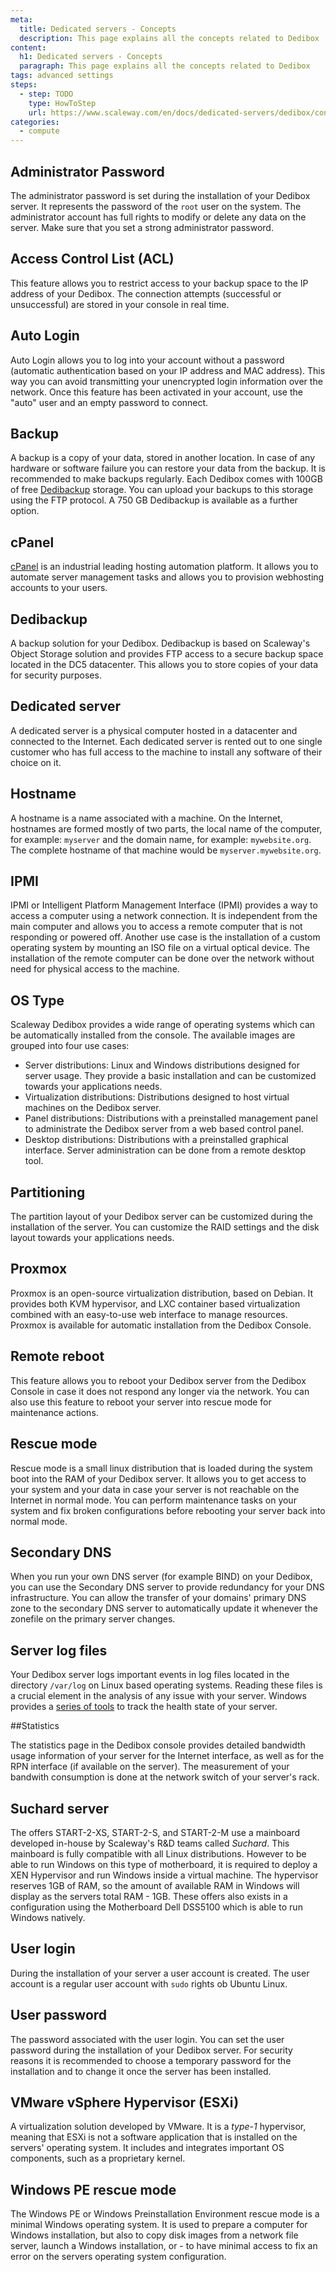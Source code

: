 ```yaml
---
meta:
  title: Dedicated servers - Concepts
  description: This page explains all the concepts related to Dedibox
content:
  h1: Dedicated servers - Concepts
  paragraph: This page explains all the concepts related to Dedibox
tags: advanced settings
steps:
  - step: TODO
    type: HowToStep
    url: https://www.scaleway.com/en/docs/dedicated-servers/dedibox/concepts
categories:
  - compute
---
```




<Concept opened>

## Administrator Password

The administrator password is set during the installation of your Dedibox server. It represents the password of the `root` user on the system. The administrator account has full rights to modify or delete any data on the server. Make sure that you set a strong administrator password.

</Concept>

<Concept opened>

## Access Control List (ACL)

This feature allows you to restrict access to your backup space to the IP address of your Dedibox. The connection attempts (successful or unsuccessful) are stored in your console in real time.

</Concept>

<Concept opened>

## Auto Login

Auto Login allows you to log into your account without a password (automatic authentication based on your IP address and MAC address). This way you can avoid transmitting your unencrypted login information over the network. Once this feature has been activated in your account, use the "auto" user and an empty password to connect.

</Concept>

<Concept opened>

## Backup

A backup is a copy of your data, stored in another location. In case of any hardware or software failure you can restore your data from the backup. It is recommended to make backups regularly. Each Dedibox comes with 100GB of free [Dedibackup](https://www.scaleway.com/en/dedibox/storage/dedibackup/) storage. You can upload your backups to this storage using the FTP protocol. A 750 GB Dedibackup is available as a further option.

</Concept>

<Concept opened>

## cPanel

[cPanel](https://cpanel.net/) is an industrial leading hosting automation platform. It allows you to automate server management tasks and allows you to provision webhosting accounts to your users.

</Concept>

<Concept opened>

## Dedibackup

A backup solution for your Dedibox. Dedibackup is based on Scaleway's Object Storage solution and provides FTP access to a secure backup space located in the DC5 datacenter. This allows you to store copies of your data for security purposes.

</Concept>

<Concept>

## Dedicated server

A dedicated server is a physical computer hosted in a datacenter and connected to the Internet. Each dedicated server is rented out to one single customer who has full access to the machine to install any software of their choice on it.

</Concept>

<Concept>

## Hostname
A hostname is a name associated with a machine. On the Internet, hostnames are formed mostly of two parts, the local name of the computer, for example: `myserver` and the domain name, for example: `mywebsite.org`. The complete hostname of that machine would be `myserver.mywebsite.org`.

</Concept>

<Concept>

## IPMI

IPMI or Intelligent Platform Management Interface (IPMI) provides a way to access a computer using a network connection. It is independent from the main computer and allows you to access a remote computer that is not responding or powered off. Another use case is the installation of a custom operating system by mounting an ISO file on a virtual optical device. The installation of the remote computer can be done over the network without need for physical access to the machine.

</Concept>

<Concept>

## OS Type

Scaleway Dedibox provides a wide range of operating systems which can be automatically installed from the console. The available images are grouped into four use cases:

- Server distributions: Linux and Windows distributions designed for server usage. They provide a basic installation and can be customized towards your applications needs.
- Virtualization distributions: Distributions designed to host virtual machines on the Dedibox server.
- Panel distributions: Distributions with a preinstalled management panel to administrate the Dedibox server from a web based control panel.
- Desktop distributions: Distributions with a preinstalled graphical interface. Server administration can be done from a remote desktop tool.

</Concept>

<Concept>

## Partitioning

The partition layout of your Dedibox server can be customized during the installation of the server. You can customize the RAID settings and the disk layout towards your applications needs.

</Concept>

<Concept>

## Proxmox

Proxmox is an open-source virtualization distribution, based on Debian. It provides both KVM hypervisor, and LXC container based virtualization combined with an easy-to-use web interface to manage resources. Proxmox is available for automatic installation from the Dedibox Console.

</Concept>

<Concept>

## Remote reboot

This feature allows you to reboot your Dedibox server from the Dedibox Console in case it does not respond any longer via the network. You can also use this feature to reboot your server into rescue mode for maintenance actions.

</Concept>

<Concept>

## Rescue mode

Rescue mode is a small linux distribution that is loaded during the system boot into the RAM of your Dedibox server. It allows you to get access to your system and your data in case your server is not reachable on the Internet in normal mode. You can perform maintenance tasks on your system and fix broken configurations before rebooting your server back into normal mode.

</Concept>

<Concept>

## Secondary DNS

When you run your own DNS server (for example BIND) on your Dedibox, you can use the Secondary DNS server to provide redundancy for your DNS infrastructure. You can allow the transfer of your domains' primary DNS zone to the secondary DNS server to automatically update it whenever the zonefile on the primary server changes.

</Concept>

<Concept>

## Server log files

Your Dedibox server logs important events in log files located in the directory `/var/log` on Linux based operating systems. Reading these files is a crucial element in the analysis of any issue with your server. Windows provides a [series of tools](https://docs.microsoft.com/en-us/troubleshoot/windows-server/system-management-components/system-management-components-overview) to track the health state of your server.

</Concept>

<Concept>

##Statistics

The statistics page in the Dedibox console provides detailed bandwidth usage information of your server for the Internet interface, as well as for the RPN interface (if available on the server). The measurement of your bandwith consumption is done at the network switch of your server's rack.

</Concept>

<Concept>

## Suchard server

The offers START-2-XS, START-2-S, and START-2-M use a mainboard developed in-house by Scaleway's R&D teams called *Suchard*. This mainboard is fully compatible with all Linux distributions. However to be able to run Windows on this type of motherboard, it is required to deploy a XEN Hypervisor and run Windows inside a virtual machine. The hypervisor reserves 1GB of RAM, so the amount of available RAM in Windows will display as the servers total RAM - 1GB. These offers also exists in a configuration using the Motherboard Dell DSS5100 which is able to run Windows natively.

</Concept>

<Concept>

## User login

During the installation of your server a user account is created. The user account is a regular user account with `sudo` rights ob Ubuntu Linux.

</Concept>

<Concept>

## User password

The password associated with the user login. You can set the user password during the installation of your Dedibox server. For security reasons it is recommended to choose a temporary password for the installation and to change it once the server has been installed.

</Concept>

<Concept>

## VMware vSphere Hypervisor (ESXi)

A virtualization solution developed by VMware. It is a _type-1_ hypervisor, meaning that ESXi is not a software application that is installed on the servers' operating system. It includes and integrates important OS components, such as a proprietary kernel.

</Concept>

<Concept>

## Windows PE rescue mode
The Windows PE or Windows Preinstallation Environment rescue mode is a minimal Windows operating system. It is used to prepare a computer for Windows installation, but also to copy disk images from a network file server, launch a Windows installation, or - to have minimal access to fix an error on the servers operating system configuration.

</Concept>
